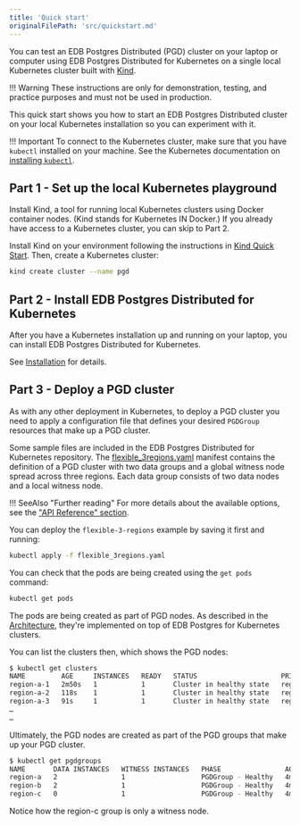 ```yaml
---
title: 'Quick start'
originalFilePath: 'src/quickstart.md'
---
```


You can test an EDB Postgres Distributed (PGD) cluster on your
laptop or computer using EDB Postgres Distributed for Kubernetes
on a single local
Kubernetes cluster built with [Kind](https://kind.sigs.k8s.io/).

!!! Warning
    These instructions are only for demonstration,
    testing, and practice purposes and must not be used in production.

This quick start shows you how to start an EDB Postgres Distributed
cluster on your local Kubernetes installation so you can experiment with it.

!!! Important
    To connect to the Kubernetes cluster, make sure that you have `kubectl` installed on your machine. 
    See the Kubernetes documentation
    on [installing `kubectl`](https://kubernetes.io/docs/tasks/tools/install-kubectl/).

## Part 1 - Set up the local Kubernetes playground

Install Kind, a tool for running local Kubernetes
clusters using Docker container nodes. (Kind stands for Kubernetes IN Docker.)
If you already have access to a Kubernetes cluster, you can skip to Part 2.

Install Kind on your environment following the instructions in [Kind Quick Start](https://kind.sigs.k8s.io/docs/user/quick-start).
Then, create a Kubernetes cluster:

```sh
kind create cluster --name pgd
```



## Part 2 - Install EDB Postgres Distributed for Kubernetes

After you have a Kubernetes installation up and running on your laptop, you
can install EDB Postgres Distributed for Kubernetes.

See [Installation](installation_upgrade.md) for details.

## Part 3 - Deploy a PGD cluster

As with any other deployment in Kubernetes, to deploy a PGD cluster you need to
apply a configuration file that defines your desired `PGDGroup` resources that
make up a PGD cluster.

Some sample files are included in the EDB Postgres Distributed for Kubernetes repository. The
[flexible_3regions.yaml](../samples/flexible_3regions.yaml) manifest
contains the definition of a PGD cluster with two data groups and a global
witness node spread across three regions. Each data group consists of two data nodes
and a local witness node.

!!! SeeAlso "Further reading" 
    For more details about the available options, see
    the ["API Reference" section](pg4k-pgd.v1beta1.md).

You can deploy the `flexible-3-regions` example by saving it first and running:

```sh
kubectl apply -f flexible_3regions.yaml
```

You can check that the pods are being created using the `get pods` command:

```sh
kubectl get pods
```

The pods are being created as part of PGD nodes. As described in the
[Architecture](architecture.md), they're implemented on top
of EDB Postgres for Kubernetes clusters.

You can list the clusters then, which shows the PGD nodes:

```sh
$ kubectl get clusters
NAME         AGE     INSTANCES   READY   STATUS                     PRIMARY
region-a-1   2m50s   1           1       Cluster in healthy state   region-a-1-1
region-a-2   118s    1           1       Cluster in healthy state   region-a-2-1
region-a-3   91s     1           1       Cluster in healthy state   region-a-3-1
…
…
```

Ultimately, the PGD nodes are created as part of the PGD groups
that make up your PGD cluster.

```sh
$ kubectl get pgdgroups
NAME       DATA INSTANCES   WITNESS INSTANCES   PHASE                AGE
region-a   2                1                   PGDGroup - Healthy   4m50s
region-b   2                1                   PGDGroup - Healthy   4m50s
region-c   0                1                   PGDGroup - Healthy   4m50s
```

Notice how the region-c group is only a witness node.
